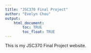 ```yaml
---
title: "JSC370 Final Project"
author: "Evelyn Chou"
output: 
    html_document:
        toc: TRUE
        toc_float: TRUE
---
```


This is my JSC370 Final Project website.